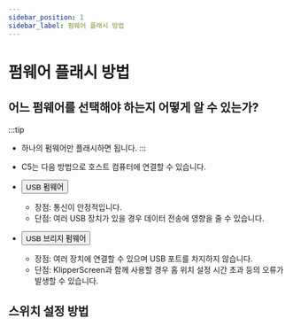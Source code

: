 ```yaml
---
sidebar_position: 1
sidebar_label: 펌웨어 플래시 방법
---
```


# 펌웨어 플래시 방법

## 어느 펌웨어를 선택해야 하는지 어떻게 알 수 있는가?

:::tip
* 하나의 펌웨어만 플래시하면 됩니다.
:::

* C5는 다음 방법으로 호스트 컴퓨터에 연결할 수 있습니다.
* <Button variant="contained" disableElevation href="./usb">USB 펌웨어</Button>
    * 장점: 통신이 안정적입니다.
    * 단점: 여러 USB 장치가 있을 경우 데이터 전송에 영향을 줄 수 있습니다.
* <Button variant="contained" disableElevation href="./can">USB 브리지 펌웨어</Button>
    * 장점: 여러 장치에 연결할 수 있으며 USB 포트를 차지하지 않습니다.
    * 단점: KlipperScreen과 함께 사용할 경우 홈 위치 설정 시간 초과 등의 오류가 발생할 수 있습니다.

## 스위치 설정 방법
  

